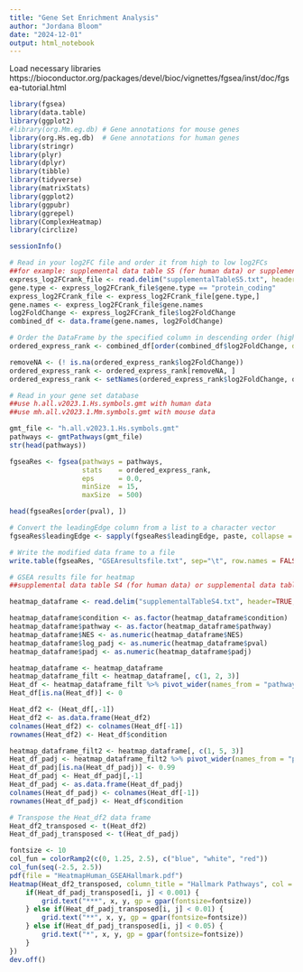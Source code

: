 ```yaml
---
title: "Gene Set Enrichment Analysis"
author: "Jordana Bloom"
date: "2024-12-01"
output: html_notebook
---
```


Load necessary libraries
https://bioconductor.org/packages/devel/bioc/vignettes/fgsea/inst/doc/fgsea-tutorial.html

```r
library(fgsea)
library(data.table)
library(ggplot2)
#library(org.Mm.eg.db) # Gene annotations for mouse genes
library(org.Hs.eg.db)  # Gene annotations for human genes
library(stringr)
library(plyr)
library(dplyr)
library(tibble)
library(tidyverse)
library(matrixStats)
library(ggplot2)
library(ggpubr)
library(ggrepel)
library(ComplexHeatmap)
library(circlize)

sessionInfo()
```


```r
# Read in your log2FC file and order it from high to low log2FCs
##for example: supplemental data table S5 (for human data) or supplemental data table S7 (for mouse data)
express_log2FCrank_file <- read.delim("supplementalTableS5.txt", header=TRUE, check.names=FALSE)
gene.type <- express_log2FCrank_file$gene.type == "protein_coding"
express_log2FCrank_file <- express_log2FCrank_file[gene.type,]
gene.names <- express_log2FCrank_file$gene.names
log2FoldChange <- express_log2FCrank_file$log2FoldChange
combined_df <- data.frame(gene.names, log2FoldChange)

# Order the DataFrame by the specified column in descending order (high to low)
ordered_express_rank <- combined_df[order(combined_df$log2FoldChange, decreasing = TRUE), ]

removeNA <- (! is.na(ordered_express_rank$log2FoldChange))
ordered_express_rank <- ordered_express_rank[removeNA, ]
ordered_express_rank <- setNames(ordered_express_rank$log2FoldChange, ordered_express_rank$gene.names)

# Read in your gene set database
##use h.all.v2023.1.Hs.symbols.gmt with human data
##use mh.all.v2023.1.Mm.symbols.gmt with mouse data

gmt_file <- "h.all.v2023.1.Hs.symbols.gmt"
pathways <- gmtPathways(gmt_file)
str(head(pathways))

fgseaRes <- fgsea(pathways = pathways, 
                  stats    = ordered_express_rank,
                  eps      = 0.0,
                  minSize  = 15,
                  maxSize  = 500)

head(fgseaRes[order(pval), ])

# Convert the leadingEdge column from a list to a character vector
fgseaRes$leadingEdge <- sapply(fgseaRes$leadingEdge, paste, collapse = ",")

# Write the modified data frame to a file
write.table(fgseaRes, "GSEAresultsfile.txt", sep="\t", row.names = FALSE)

```

```r
# GSEA results file for heatmap
##supplemental data table S4 (for human data) or supplemental data table S8 (for mouse data)

heatmap_dataframe <- read.delim("supplementalTableS4.txt", header=TRUE, check.names=FALSE)

heatmap_dataframe$condition <- as.factor(heatmap_dataframe$condition)
heatmap_dataframe$pathway <- as.factor(heatmap_dataframe$pathway)
heatmap_dataframe$NES <- as.numeric(heatmap_dataframe$NES)
heatmap_dataframe$log_padj <- as.numeric(heatmap_dataframe$pval)
heatmap_dataframe$padj <- as.numeric(heatmap_dataframe$padj)

heatmap_dataframe <- heatmap_dataframe
heatmap_dataframe_filt <- heatmap_dataframe[, c(1, 2, 3)]
Heat_df <- heatmap_dataframe_filt %>% pivot_wider(names_from = "pathway", values_from = "NES")
Heat_df[is.na(Heat_df)] <- 0

Heat_df2 <- (Heat_df[,-1])
Heat_df2 <- as.data.frame(Heat_df2)
colnames(Heat_df2) <- colnames(Heat_df[-1])
rownames(Heat_df2) <- Heat_df$condition

heatmap_dataframe_filt2 <- heatmap_dataframe[, c(1, 5, 3)]
Heat_df_padj <- heatmap_dataframe_filt2 %>% pivot_wider(names_from = "pathway", values_from = "padj")
Heat_df_padj[is.na(Heat_df_padj)] <- 0.99
Heat_df_padj <- Heat_df_padj[,-1]
Heat_df_padj <- as.data.frame(Heat_df_padj)
colnames(Heat_df_padj) <- colnames(Heat_df[-1])
rownames(Heat_df_padj) <- Heat_df$condition

# Transpose the Heat_df2 data frame
Heat_df2_transposed <- t(Heat_df2)
Heat_df_padj_transposed <- t(Heat_df_padj)

fontsize <- 10
col_fun = colorRamp2(c(0, 1.25, 2.5), c("blue", "white", "red"))
col_fun(seq(-2.5, 2.5))
pdf(file = "HeatmapHuman_GSEAHallmark.pdf")
Heatmap(Heat_df2_transposed, column_title = "Hallmark Pathways", col = col_fun, column_names_rot = 45, cluster_rows = FALSE, cluster_columns = FALSE, row_title = "Condition", row_names_gp = gpar(fontsize = 10), column_names_gp = gpar(fontsize = 10), cell_fun = function(j, i, x, y, w, h, fill) {
    if(Heat_df_padj_transposed[i, j] < 0.001) {
        grid.text("***", x, y, gp = gpar(fontsize=fontsize))
    } else if(Heat_df_padj_transposed[i, j] < 0.01) {
        grid.text("**", x, y, gp = gpar(fontsize=fontsize))
    } else if(Heat_df_padj_transposed[i, j] < 0.05) {
        grid.text("*", x, y, gp = gpar(fontsize=fontsize))
    }
})
dev.off()
```
